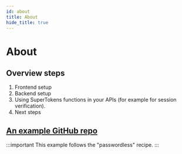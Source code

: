 ```yaml
---
id: about
title: About
hide_title: true
---
```


<!-- COPY SECTION -->
<!-- ./thirdpartyemailpassword/serverless/with-aws-lambda/about.mdx -->
<!-- 1 -->

# About

## Overview steps

1. Frontend setup
2. Backend setup
3. Using SuperTokens functions in your APIs (for example for session verification).
4. Next steps

## [An example GitHub repo](https://github.com/supertokens/supertokens-auth-react/tree/master/examples/with-aws-lambda) 

<!-- END COPY SECTION -->

:::important
This example follows the "passwordless" recipe.
:::
